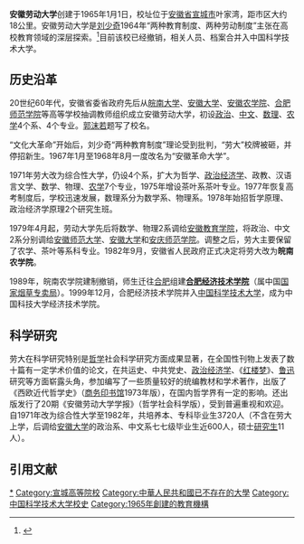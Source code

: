{{Infobox University |
| Name = <big>安徽劳动大学</big>
| EnglishName =  
| SealImage = 
| SealInfo = 
| Motto =  
| Established = 1965年
| Closed = 1989年
| Type = 公立大学
| Location = [[安徽省|安徽省]][[宣城市|宣城市]]
|}}

'''安徽劳动大学'''创建于1965年1月1日，校址位于[[安徽省|安徽省]][[宣城市|宣城市]]叶家湾，距市区大约18公里。安徽劳动大学是[[刘少奇|刘少奇]]1964年“两种教育制度、两种劳动制度”主张在高校教育领域的深层探索。<ref>{{Cite web |url=http://blog.sina.com.cn/s/blog_6e6d6c6f0101a5sn.html?tj=1 |title=新中国的“劳动大学” |access-date=2013-01-28 |archive-url=https://web.archive.org/web/20130121040226/http://blog.sina.com.cn/s/blog_6e6d6c6f0101a5sn.html?tj=1 |archive-date=2013-01-21 |dead-url=yes }}</ref>目前该校已经撤销，相关人员、档案合并入中国科学技术大学。

== 历史沿革 ==

20世纪60年代，安徽省委省政府先后从[[安徽师范大学|皖南大学]]、[[安徽大学|安徽大学]]、[[安徽农学院|安徽农学院]]、[[合肥师范学院|合肥师范学院]]等高等学校抽调教师组织成立安徽劳动大学，初设[[政治|政治]]、[[中文|中文]]、[[数理|数理]]、[[农学|农学]]4个系、4个专业。[[郭沫若|郭沫若]]题写了校名。

“文化大革命”开始后，刘少奇“两种教育制度”理论受到批判，“劳大”校牌被砸，并停招新生。1967年1月至1968年8月一度改名为“安徽革命大学”。

1971年劳大改为综合性大学，仍设4个系，扩大为哲学、[[政治经济学|政治经济学]]、政教、汉语言文学、数学、物理、[[农学|农学]]7个专业，1975年增设茶叶系茶叶专业。1977年恢复高考制度后，学校迅速发展，数理系分为数学系、物理系。1978年始招哲学原理、政治经济学原理2个研究生班。

1979年4月起，劳动大学先后将数学、物理2系调给[[安徽教育学院|安徽教育学院]]，将政治、中文2系分别调给[[安徽师范大学|安徽师范大学]]、[[安徽大学|安徽大学]]和[[安庆师范学院|安庆师范学院]]。调整之后，劳大主要保留了农学、茶叶等系科专业。1982年9月，安徽省人民政府正式决定将劳大改为'''皖南农学院'''。

1989年，皖南农学院建制撤销，师生迁往[[合肥|合肥]]组建'''[[合肥经济技术学院|合肥经济技术学院]]'''（属中国[[国家烟草专卖局|国家烟草专卖局]]）。1999年12月，合肥经济技术学院并入[[中国科学技术大学|中国科学技术大学]]，成为中国科技大学经济技术学院。

== 科学研究 ==

劳大在科学研究特别是[[哲学|哲学]]社会科学研究方面成果显著，在全国性刊物上发表了数十篇有一定学术价值的论文，在共运史、中共党史、[[政治经济学|政治经济学]]、《[[红楼梦|红楼梦]]》、[[鲁迅|鲁迅]]研究等方面崭露头角，参加编写了一些质量较好的统编教材和学术著作，出版了《西欧近代哲学史》（[[商务印书馆|商务印书馆]]1973年版），在国内哲学界有一定的影响。还出版发行了20期《安徽劳动大学学报》（哲学社会科学版），受到普遍重视和欢迎。自1971年改为综合性大学至1982年，共培养本、专科毕业生3720人（不含在劳大上学，后调给[[安徽大学|安徽大学]]的政治系、中文系七七级毕业生近600人，硕士[[研究生|研究生]]11人）。

== 引用文献 ==

{{Reflist}}

[[Category:安徽劳动大学|*]]
[[Category:宣城高等院校|Category:宣城高等院校]]
[[Category:中華人民共和國已不存在的大學|Category:中華人民共和國已不存在的大學]]
[[Category:中国科学技术大学校史|Category:中国科学技术大学校史]]
[[Category:1965年創建的教育機構|Category:1965年創建的教育機構]]
